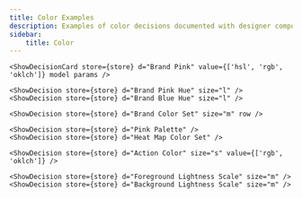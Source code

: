 ```yaml
---
title: Color Examples
description: Examples of color decisions documented with designer components.
sidebar:
    title: Color
---
```





```mdx
<ShowDecisionCard store={store} d="Brand Pink" value={['hsl', 'rgb', 'oklch']} model params />
```

<div>
    <ShowDecisionCard store={store} d="Brand Pink" value={['hsl', 'rgb', 'oklch']} model params />
</div>

```mdx
<ShowDecision store={store} d="Brand Pink Hue" size="l" />
<ShowDecision store={store} d="Brand Blue Hue" size="l" />
```

<CardGrid>
    <ShowDecision store={store} d="Brand Pink Hue" size="l" />
    <ShowDecision store={store} d="Brand Blue Hue" size="l" />
</CardGrid>

```mdx
<ShowDecision store={store} d="Brand Color Set" size="m" row />
```

<FlexRow vpad>
    <ShowDecision store={store} d="Brand Color Set" size="m" row />
</FlexRow>

```mdx
<ShowDecision store={store} d="Pink Palette" />
<ShowDecision store={store} d="Heat Map Color Set" />
```

<CardGrid>
    <ShowDecision store={store} d="Pink Palette" />
    <ShowDecision store={store} d="Heat Map Color Set" />
</CardGrid>

```mdx
<ShowDecision store={store} d="Action Color" size="s" value={['rgb', 'oklch']} />
```

<CardGrid>
    <ShowDecision store={store} d="Action Color" size="s" value={['rgb', 'oklch']} />
</CardGrid>

```mdx
<ShowDecision store={store} d="Foreground Lightness Scale" size="m" />
<ShowDecision store={store} d="Background Lightness Scale" size="m" />
```

<CardGrid>
    <ShowDecision store={store} d="Foreground Lightness Scale" size="m" />
    <ShowDecision store={store} d="Background Lightness Scale" size="m" />
</CardGrid>
